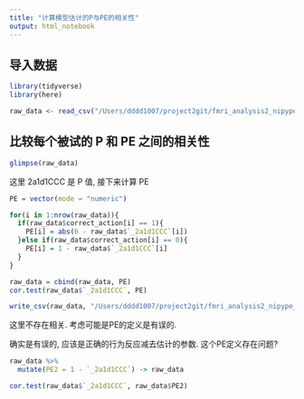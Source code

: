 ```yaml
---
title: "计算模型估计的P与PE的相关性"
output: html_notebook
---
```


## 导入数据

```r
library(tidyverse)
library(here)

raw_data <- read_csv("/Users/dddd1007/project2git/fmri_analysis2_nipype_type/data/behavioral_data/all_data_with_2a1d1CCC.csv")
```

## 比较每个被试的 P 和 PE 之间的相关性

```r
glimpse(raw_data)
```

这里 2a1d1CCC 是 P 值, 接下来计算 PE

```r
PE = vector(mode = "numeric")

for(i in 1:nrow(raw_data)){
  if(raw_data$correct_action[i] == 1){
    PE[i] = abs(0 - raw_data$`_2a1d1CCC`[i])
  }else if(raw_data$correct_action[i] == 0){
    PE[i] = 1 - raw_data$`_2a1d1CCC`[i]
  }
}

raw_data = cbind(raw_data, PE)
cor.test(raw_data$`_2a1d1CCC`, PE)

write_csv(raw_data, "/Users/dddd1007/project2git/fmri_analysis2_nipype_type/data/behavioral_data/all_data_with_2a1d1CCC_withPE.csv")
```

这里不存在相关. 考虑可能是PE的定义是有误的.

确实是有误的, 应该是正确的行为反应减去估计的参数. 这个PE定义存在问题?

```r
raw_data %>% 
  mutate(PE2 = 1 - `_2a1d1CCC`) -> raw_data

cor.test(raw_data$`_2a1d1CCC`, raw_data$PE2)
```

